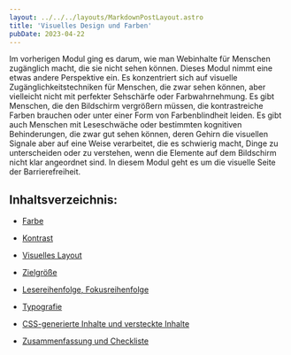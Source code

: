 ```yaml
---
layout: ../../../layouts/MarkdownPostLayout.astro
title: 'Visuelles Design und Farben'
pubDate: 2023-04-22
---
```


Im vorherigen Modul ging es darum, wie man Webinhalte für Menschen zugänglich macht, die sie nicht sehen können. Dieses Modul nimmt
eine etwas andere Perspektive ein. Es konzentriert sich auf visuelle Zugänglichkeitstechniken für Menschen, die zwar sehen können,
aber vielleicht nicht mit perfekter Sehschärfe oder Farbwahrnehmung. Es gibt Menschen, die den Bildschirm vergrößern müssen, die
kontrastreiche Farben brauchen oder unter einer Form von Farbenblindheit leiden. Es gibt auch Menschen mit Leseschwäche oder
bestimmten kognitiven Behinderungen, die zwar gut sehen können, deren Gehirn die visuellen Signale aber auf eine Weise verarbeitet,
die es schwierig macht, Dinge zu unterscheiden oder zu verstehen, wenn die Elemente auf dem Bildschirm nicht klar angeordnet sind.
In diesem Modul geht es um die visuelle Seite der Barrierefreiheit.

## Inhaltsverzeichnis:

- [Farbe](/tutorials/visuelles-design/farbe)

- [Kontrast](/tutorials/visuelles-design/kontrast)

- [Visuelles Layout](/tutorials/visuelles-design/visuelles-layout)

- [Zielgröße](/tutorials/visuelles-design/zielgroesse)

- [Lesereihenfolge, Fokusreihenfolge](/tutorials/visuelles-design/reihenfolge)

- [Typografie](/tutorials/visuelles-design/typografie)

- [CSS-generierte Inhalte und versteckte Inhalte](/tutorials/visuelles-design/css)

- [Zusammenfassung und Checkliste](/tutorials/visuelles-design/zusammenfassung)
